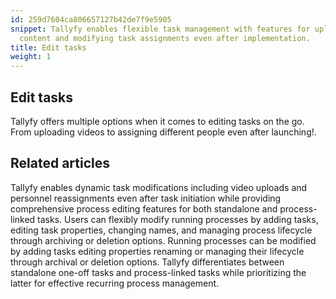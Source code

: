 ```yaml
---
id: 259d7604ca806657127b42de7f9e5905
snippet: Tallyfy enables flexible task management with features for uploading multimedia
  content and modifying task assignments even after implementation.
title: Edit tasks
weight: 1
---
```


## Edit tasks

Tallyfy offers multiple options when it comes to editing tasks on the go. From uploading videos to assigning different people even after launching!.



<PageTree />


## Related articles
<CardGrid>
<LinkTitleCard header="<b>Tasks > Edit tasks</b>" href="/products/pro/tracking-and-tasks/tasks/edit-task/" > Tallyfy enables dynamic task modifications including video uploads and personnel reassignments even after task initiation while providing comprehensive process editing features for both standalone and process-linked tasks. </LinkTitleCard>
<LinkTitleCard header="<b>Processes > Edit processes</b>" href="/products/pro/tracking-and-tasks/processes/edit-processes/" > Users can flexibly modify running processes by adding tasks, editing task properties, changing names, and managing process lifecycle through archiving or deletion options. </LinkTitleCard>
<LinkTitleCard header="<b>Processes > Edit processes</b>" href="/products/pro/tracking-and-tasks/processes/edit-processes/" > Running processes can be modified by adding tasks editing properties renaming or managing their lifecycle through archival or deletion options. </LinkTitleCard>
<LinkTitleCard header="<b>Tracking And Tasks > More about tasks</b>" href="/products/pro/tracking-and-tasks/tasks/" > Tallyfy differentiates between standalone one-off tasks and process-linked tasks while prioritizing the latter for effective recurring process management. </LinkTitleCard>
</CardGrid>
